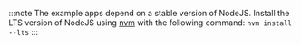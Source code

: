 :::note
The example apps depend on a stable version of NodeJS. Install the LTS version of NodeJS using [nvm](https://github.com/nvm-sh/nvm/blob/master/README.md#installing-and-updating) with the following command: `nvm install --lts`
:::
